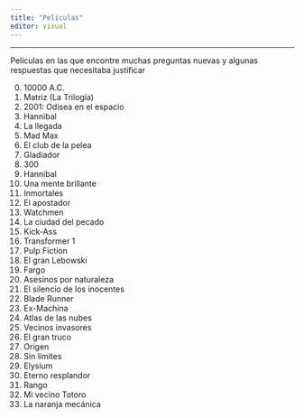 ```yaml
---
title: "Peliculas"
editor: visual
---
```




---

Películas en las que encontre muchas preguntas nuevas y algunas respuestas que necesitaba justificar

0. 10000 A.C.
1. Matriz (La Trilogía)
2. 2001: Odisea en el espacio
3. Hannibal 
4. La llegada
5. Mad Max
6. El club de la pelea
7. Gladiador
8. 300
9. Hannibal
10. Una mente brillante
11. Inmortales
12. El apostador
13. Watchmen
14. La ciudad del pecado
15. Kick-Ass
16. Transformer 1
17. Pulp Fiction
18. El gran Lebowski
19. Fargo
20. Asesinos por naturaleza
21. El silencio de los inocentes
22. Blade Runner
23. Ex-Machina
24. Atlas de las nubes
25. Vecinos invasores
26. El gran truco
27. Origen
28. Sin límites
29. Elysium
30. Eterno resplandor
31. Rango
32. Mi vecino Totoro
33. La naranja mecánica
